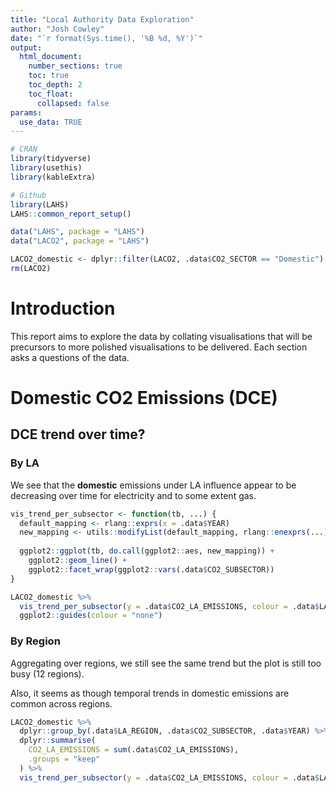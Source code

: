 ```yaml
---
title: "Local Authority Data Exploration"
author: "Josh Cowley"
date: "`r format(Sys.time(), '%B %d, %Y')`"
output:
  html_document:
    number_sections: true
    toc: true
    toc_depth: 2
    toc_float:
      collapsed: false
params:
  use_data: TRUE
---
```


```r
# CRAN
library(tidyverse)
library(usethis)
library(kableExtra)

# Github
library(LAHS)
LAHS::common_report_setup()
```

```r
data("LAHS", package = "LAHS")
data("LACO2", package = "LAHS")

LACO2_domestic <- dplyr::filter(LACO2, .data$CO2_SECTOR == "Domestic")
rm(LACO2)
```

# Introduction

This report aims to explore the data by collating visualisations that will be
precursors to more polished visualisations to be delivered.
Each section asks a questions of the data.

# Domestic CO2 Emissions (DCE)

## DCE trend over time?

### By LA

We see that the **domestic** emissions under LA influence appear to be 
decreasing over time for electricity and to some extent gas.

```r
vis_trend_per_subsector <- function(tb, ...) {
  default_mapping <- rlang::exprs(x = .data$YEAR)
  new_mapping <- utils::modifyList(default_mapping, rlang::enexprs(...))
  
  ggplot2::ggplot(tb, do.call(ggplot2::aes, new_mapping)) +
    ggplot2::geom_line() +
    ggplot2::facet_wrap(ggplot2::vars(.data$CO2_SUBSECTOR))
}
```

```r
LACO2_domestic %>%
  vis_trend_per_subsector(y = .data$CO2_LA_EMISSIONS, colour = .data$LA_NAME) +
  ggplot2::guides(colour = "none")
```

### By Region

Aggregating over regions, we still see the same trend but the plot is still too 
busy (12 regions).

Also, it seems as though temporal trends in domestic emissions are common 
across regions.

```r
LACO2_domestic %>%
  dplyr::group_by(.data$LA_REGION, .data$CO2_SUBSECTOR, .data$YEAR) %>%
  dplyr::summarise(
    CO2_LA_EMISSIONS = sum(.data$CO2_LA_EMISSIONS),
    .groups = "keep"
  ) %>%
  vis_trend_per_subsector(y = .data$CO2_LA_EMISSIONS, colour = .data$LA_REGION)
```
